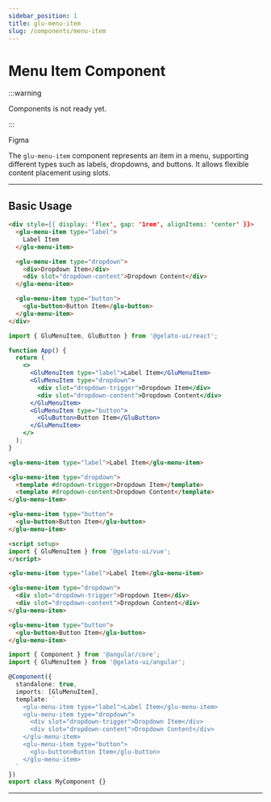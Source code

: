 ```yaml
---
sidebar_position: 1
title: glu-menu-item
slug: /components/menu-item
---
```


# Menu Item Component


:::warning

Components is not ready yet.

:::

<p>
  <glu-button target="_blank" rel="noopener noreferrer" href="https://www.figma.com/design/jSs4mJxj7dJbXsCE1IHtqt/GelatoUI-Design-System-(V-0.1.0)?node-id=368-4011&t=Qzpck0vvncjI3DT7-0">Figma</glu-button>
</p>

The `glu-menu-item` component represents an item in a menu, supporting different types such as labels, dropdowns, and buttons. It allows flexible content placement using slots.

---

## Basic Usage

<Tabs>
  <TabItem value="html" label="HTML">

  ```html live
  <div style={{ display: 'flex', gap: '1rem', alignItems: 'center' }}>
    <glu-menu-item type="label">
      Label Item
    </glu-menu-item>

    <glu-menu-item type="dropdown">
      <div>Dropdown Item</div>
      <div slot="dropdown-content">Dropdown Content</div>
    </glu-menu-item>

    <glu-menu-item type="button">
      <glu-button>Button Item</glu-button>
    </glu-menu-item>
  </div>
  ```
  </TabItem>

  <TabItem value="jsx" label="React">

  ```jsx live
  import { GluMenuItem, GluButton } from '@gelato-ui/react';

  function App() {
    return (
      <>
        <GluMenuItem type="label">Label Item</GluMenuItem>
        <GluMenuItem type="dropdown">
          <div slot="dropdown-trigger">Dropdown Item</div>
          <div slot="dropdown-content">Dropdown Content</div>
        </GluMenuItem>
        <GluMenuItem type="button">
          <GluButton>Button Item</GluButton>
        </GluMenuItem>
      </>
    );
  }
  ```
  </TabItem>

  <TabItem value="vue" label="Vue">

  ```html live
  <glu-menu-item type="label">Label Item</glu-menu-item>

  <glu-menu-item type="dropdown">
    <template #dropdown-trigger>Dropdown Item</template>
    <template #dropdown-content>Dropdown Content</template>
  </glu-menu-item>

  <glu-menu-item type="button">
    <glu-button>Button Item</glu-button>
  </glu-menu-item>

  <script setup>
  import { GluMenuItem } from '@gelato-ui/vue';
  </script>
  ```
  </TabItem>

  <TabItem value="angular" label="Angular">

  ```html live
  <glu-menu-item type="label">Label Item</glu-menu-item>

  <glu-menu-item type="dropdown">
    <div slot="dropdown-trigger">Dropdown Item</div>
    <div slot="dropdown-content">Dropdown Content</div>
  </glu-menu-item>

  <glu-menu-item type="button">
    <glu-button>Button Item</glu-button>
  </glu-menu-item>
  ```

  ```ts live
  import { Component } from '@angular/core';
  import { GluMenuItem } from '@gelato-ui/angular';

  @Component({
    standalone: true,
    imports: [GluMenuItem],
    template: `
      <glu-menu-item type="label">Label Item</glu-menu-item>
      <glu-menu-item type="dropdown">
        <div slot="dropdown-trigger">Dropdown Item</div>
        <div slot="dropdown-content">Dropdown Content</div>
      </glu-menu-item>
      <glu-menu-item type="button">
        <glu-button>Button Item</glu-button>
      </glu-menu-item>
    `
  })
  export class MyComponent {}
  ```
  </TabItem>
</Tabs>

---

<MenuItemReadme />
